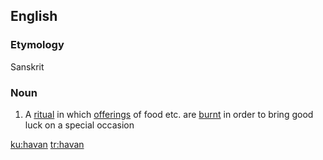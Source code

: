 ==English==

===Etymology===
Sanskrit

===Noun===
{{wikipedia}}
{{en-noun}}

# A [[ritual]] in which [[offering]]s of food etc. are [[burnt]] in order to bring good luck on a special occasion

[[ku:havan]]
[[tr:havan]]